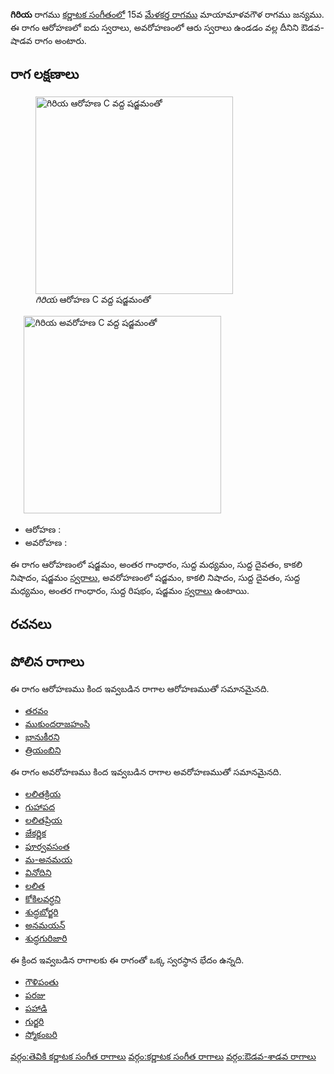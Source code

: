 {{Infobox ragam
	| name          	= గిరియ
	| synonym	    	= 
	| mela          	= 
	| chakra        	= 
	| janaka        	= 
	| type          	= ఔడవ-శాడవ
	| arohanam      	= {{svaraC|S|G3|M1|D1|N3|S'}} 
	| avarohanam    	= {{svaraC|S'|N3|D1|M1|G3|R1|S}}
	| jeeva         	=
	| chhaya        	=
	| nyasa         	=
	| vishesha      	= 
	| equivalent  		= 
}}
{{కర్ణాటక సంగీత రాగాలు}}
'''గిరియ''' రాగము [[కర్ణాటక సంగీతం]]లో 15వ [[మేళకర్త రాగము]] మాయామాళవగౌళ రాగము జన్యము.  ఈ రాగం ఆరోహణలో ఐదు స్వరాలు, అవరోహణంలో ఆరు స్వరాలు ఉండడం వల్ల దీనిని ఔడవ-షాడవ రాగం అంటారు.


==రాగ లక్షణాలు==
[[Image:girija_ar_kb2wiki.png|thumb|right|316px|''గిరియ'' ఆరోహణ C వద్ద షడ్జమంతో]]
	[[Image:girija_av_kb2wiki.png|thumb|right|316px|''గిరియ'' అవరోహణ C వద్ద షడ్జమంతో]]

* ఆరోహణ : {{svaraC|S|G3|M1|D1|N3|S'}} 
* అవరోహణ : {{svaraC|S'|N3|D1|M1|G3|R1|S}}

ఈ రాగం ఆరోహణంలో షడ్జమం, అంతర గాంధారం, సుద్ద మధ్యమం, సుద్ద దైవతం, కాకలి  నిషాదం, షడ్జమం [[స్వరాలు]], అవరోహణంలో షడ్జమం, కాకలి  నిషాదం, సుద్ద దైవతం, సుద్ద మధ్యమం, అంతర గాంధారం, సుద్ద  రిషభం, షడ్జమం [[స్వరాలు]] ఉంటాయి.

==రచనలు==



==పోలిన రాగాలు==
ఈ రాగం ఆరోహణము కింద ఇవ్వబడిన రాగాల ఆరోహణముతో సమానమైనది.
* [[తరవం]]
* [[ముకుందరాజహంసి]]
* [[భానుకీరని]]
* [[ త్రియంబిని]]

ఈ రాగం అవరోహణము కింద ఇవ్వబడిన రాగాల అవరోహణముతో సమానమైనది.
* [[లలితక్రియ]]
* [[గుహాపద]]
* [[లలితప్రియ]]
* [[జేకర్ణిక]]
* [[పూర్వవసంత]]
* [[మ-అనమయ]]
* [[వినోదిని]]
* [[లలిత]]
* [[కోకిలవర్ధని]]
* [[శుద్ధబోర్జరి]]
* [[అనమయన్]]
* [[ శుద్ధగురిజారి]]

ఈ క్రింద ఇవ్వబడిన రాగాలకు ఈ రాగంతో ఒక్క స్వరస్థాన భేదం ఉన్నది.
* [[గౌళిపంతు]]
* [[పరజు]]
* [[పహాడి]]
* [[గుర్జరి]]
* [[స్మోకంబరి]]



[[వర్గం:తెవికి కర్ణాటక సంగీత రాగాలు]]
[[వర్గం:కర్ణాటక సంగీత రాగాలు]]
[[వర్గం:ఔడవ-శాడవ రాగాలు]]